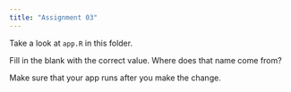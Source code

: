 ```yaml
---
title: "Assignment 03"
---
```


Take a look at `app.R` in this folder. 

Fill in the blank with the correct value. Where does that name come from?

Make sure that your app runs after you make the change.